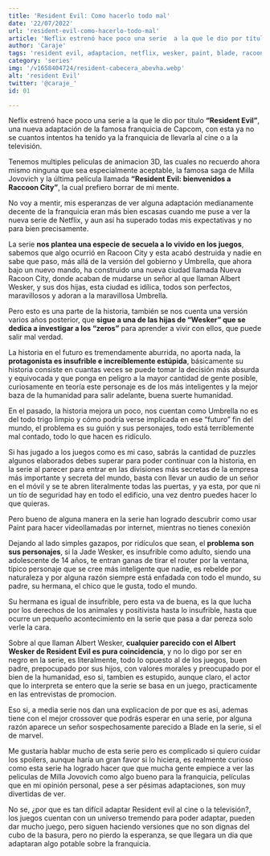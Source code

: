 ```yaml
---
title: 'Resident Evil: Como hacerlo todo mal'
date: '22/07/2022'
url: 'resident-evil-como-hacerlo-todo-mal' 
article: 'Neflix estrenó hace poco una serie  a la que le dio por título “Resident Evil”, una nueva adaptación de la famosa franquicia de Capcom'
author: 'Caraje'
tags: 'resident evil, adaptacion, netflix, wesker, paint, blade, racoon city,  '
category: 'series'
img: '/v1658404724/resident-cabecera_abevha.webp'
alt: 'resident Evil'
twitter: '@caraje_'
id: 01

---
```


Neflix estrenó hace poco una serie  a la que le dio por título **“Resident Evil”**, una nueva adaptación de la famosa franquicia de Capcom, con esta ya no se cuantos intentos ha tenido ya la franquicia de llevarla al cine o a la televisión.

Tenemos multiples peliculas de animacion 3D, las cuales no recuerdo ahora mismo ninguna que sea especialmente aceptable, la famosa saga de Milla Jovovich y la última película llamada **“Resident Evil: bienvenidos a Raccoon City”**, la cual prefiero borrar de mi mente. 

No voy a mentir, mis esperanzas de ver alguna adaptación medianamente decente de la franquicia eran más bien escasas cuando me puse a ver la nueva serie de Netflix, y aun así ha superado todas mis expectativas y no para bien precisamente. 

La serie **nos plantea una especie de secuela a lo vivido en los juegos**, sabemos que algo ocurrió en Racoon City y esta acabó destruida y nadie en sabe que paso, más allá de la versión del gobierno y Umbrella, que ahora bajo un nuevo mando, ha construido una nueva ciudad llamada Nueva Racoon City, donde acaban de mudarse un señor al que llaman Albert Wesker, y sus dos hijas, esta ciudad es idílica, todos son perfectos, maravillosos y adoran a la maravillosa Umbrella.

Pero esto es una parte de la historia, también se nos cuenta una versión varios años posterior, que **sigue a una de las hijas de “Wesker” que se dedica a investigar a los “zeros”** para aprender a vivir con ellos, que puede salir mal verdad.

La historia en el futuro es tremendamente aburrida, no aporta nada, la **protagonista es insufrible e increíblemente estúpida**, básicamente su historia consiste en cuantas veces se puede tomar la decisión más absurda y equivocada y que ponga en peligro a la mayor cantidad de gente posible, curiosamente en teoría este personaje es de los más inteligentes y la mejor baza de la humanidad para salir adelante, buena suerte humanidad.

En el pasado, la historia mejora un poco, nos cuentan como Umbrella no es del todo trigo limpio y cómo podría verse implicada en ese “futuro” fin del mundo, el problema es su guión y sus personajes, todo está terriblemente mal contado, todo lo que hacen es ridículo.

Si has jugado a los juegos como es mi caso, sabrás la cantidad de puzzles algunos elaborados debes superar para poder continuar con la historia, en la serie al parecer para entrar en las divisiones más secretas de la empresa más importante y secreta del mundo, basta con llevar un audio de un señor en el móvil y se te abren literalmente todas las puertas, y ya esta, por que ni un tío de seguridad hay en todo el edificio, una vez dentro puedes hacer lo que quieras.

Pero bueno de alguna manera en la serie han logrado descubrir como usar Paint para hacer videollamadas por internet, mientras no tienes conexión 


<Imagen img='/v1658404724/resident-paint_tqy51w.webp' alt='Residente evil usando Paint' />


Dejando al lado simples gazapos, por ridículos que sean, el **problema son sus personajes**, si la Jade Wesker, es insufrible como adulto, siendo una adolescente de 14 años, te entran ganas de tirar el router por la ventana, típico personaje que se cree más inteligente que nadie, es rebelde por naturaleza y por alguna razón siempre está enfadada con todo el mundo, su padre, su hermana, el chico que le gusta, todo el mundo.

Su hermana es igual de insufrible, pero esta va de buena, es la que lucha por los derechos de los animales y positivista hasta lo insufrible, hasta que ocurre un pequeño acontecimiento en la serie que pasa a dar pereza solo verle la cara.

Sobre al que llaman Albert Wesker, **cualquier parecido con el Albert Wesker de Resident Evil es pura coincidencia**, y no lo digo por ser en negro en la serie, es literalmente, todo lo opuesto al de los juegos, buen padre, prepocupado por sus hijos, con valores morales y preocupado por el bien de la humanidad, eso si, tambien es estupido, aunque claro, el actor que lo interpreta se entero que la serie se basa en un juego, practicamente en las entrevistas de promocion.

Eso si, a media serie nos dan una explicacion de por que es asi, ademas tiene con el mejor crossover que podrás esperar en una serie, por alguna razón aparece un señor sospechosamente parecido a Blade en la serie, si el de marvel.

<Imagen img='/v1658404724/resident-blade_arxgmt.webp' alt='Albert Wesker es Blade' />



Me gustaría hablar mucho de esta serie pero es complicado si quiero cuidar los spoilers, aunque haría un gran favor si lo hiciera, es realmente curioso como esta serie ha logrado hacer que que mucha gente empiece a ver las peliculas de  Milla Jovovich como algo bueno para la franquicia, películas que en mi opinión personal, pese a ser pésimas adaptaciones, son muy divertidas de ver.


No se, ¿por que es tan difícil adaptar Resident evil al cine o la televisión?, los juegos cuentan con un universo tremendo para poder adaptar, pueden dar mucho juego, pero siguen haciendo versiones que no son dignas del cubo de la basura, pero no pierdo la esperanza, se que llegara un dia que adaptaran algo potable sobre la franquicia.
